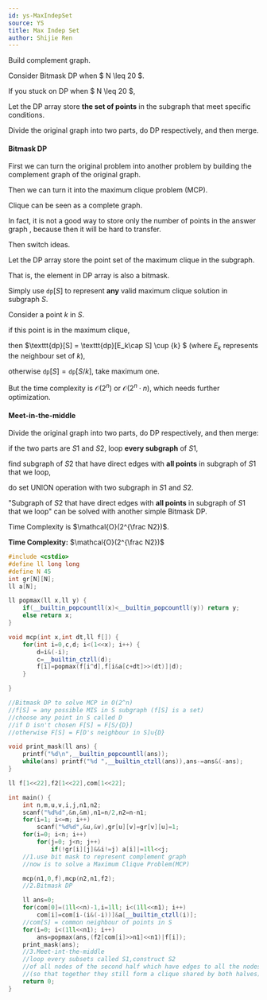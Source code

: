 ```yaml
---
id: ys-MaxIndepSet
source: YS
title: Max Indep Set
author: Shijie Ren
---
```


<Spoiler title="Hint 1">

Build complement graph.

</Spoiler>

<Spoiler title="Hint 2">

Consider Bitmask DP when $ N \leq 20 $.

</Spoiler>

<Spoiler title="Hint 3">

If you stuck on DP when $ N \leq 20 $,

Let the DP array store **the set of points** in the subgraph
that meet specific conditions.

</Spoiler>

<Spoiler title="Hint 4">

Divide the original graph into two parts, do DP respectively, and then merge.

</Spoiler>

<Spoiler title="Explanation">

#### Bitmask DP

First we can turn the original problem into another problem
by building the complement graph of the original graph.

Then we can turn it into the maximum clique problem (MCP).

Clique can be seen as a complete graph.

In fact, it is not a good way to store only the number of points in the answer graph ,
because then it will be hard to transfer.

Then switch ideas.

Let the DP array store the point set of the maximum clique in
the subgraph.

That is, the element in DP array is also a bitmask.

Simply use $\texttt{dp}[S]$ to represent **any** valid maximum clique solution in
subgraph $S$.

Consider a point $k$ in $S$.

if this point is in the maximum clique, 

then $\texttt{dp}[S] = \texttt{dp}[E_k\cap S] \cup \{k\} $ 
(where $E_k$ represents the neighbour set of $k$), 

otherwise $\texttt{dp}[S] =\texttt{dp} [S / {k}]$, take maximum one.

But the time complexity is $\mathcal{O}(2 ^ n)$ or $\mathcal{O}(2 ^ n \cdot n)$,
which needs further optimization.

#### Meet-in-the-middle

Divide the original graph into two parts, do DP respectively, and then merge:

if the two parts are $S1$ and $S2$, loop **every subgraph** of $S1$,

find subgraph of $S2$ that have direct edges with **all points** in subgraph of
$S1$ that we loop,

do set UNION operation with two subgraph in $S1$ and $S2$.

"Subgraph of $S2$ that have direct edges with **all points** in subgraph of $S1$
that we loop" can be solved with another simple Bitmask DP.

Time Complexity is $\mathcal{O}(2^{\frac N2})$.

</Spoiler>

<Spoiler title="Implementation">

**Time Complexity:** $\mathcal{O}(2^{\frac N2})$

<LanguageSection>

<CPPSection>

```cpp
#include <cstdio>
#define ll long long
#define N 45
int gr[N][N];
ll a[N];

ll popmax(ll x,ll y) {
	if(__builtin_popcountll(x)<__builtin_popcountll(y)) return y;
	else return x;
}

void mcp(int x,int dt,ll f[]) {
	for(int i=0,c,d; i<(1<<x); i++) {
		d=i&(-i);
		c=__builtin_ctzll(d);
		f[i]=popmax(f[i^d],f[i&a[c+dt]>>(dt)]|d);
	}

}

//Bitmask DP to solve MCP in O(2^n)
//f[S] = any possible MIS in S subgraph (f[S] is a set)
//choose any point in S called D
//if D isn't chosen F[S] = F[S/{D}]
//otherwise F[S] = F[D's neighbour in S]∪{D}

void print_mask(ll ans) {
	printf("%d\n",__builtin_popcountll(ans));
	while(ans) printf("%d ",__builtin_ctzll(ans)),ans-=ans&(-ans);
}

ll f[1<<22],f2[1<<22],com[1<<22];

int main() {
	int n,m,u,v,i,j,n1,n2;
	scanf("%d%d",&n,&m),n1=n/2,n2=n-n1;
	for(i=1; i<=m; i++)
		scanf("%d%d",&u,&v),gr[u][v]=gr[v][u]=1;
	for(i=0; i<n; i++)
		for(j=0; j<n; j++)
			if(!gr[i][j]&&i!=j) a[i]|=1ll<<j;
	//1.use bit mask to represent complement graph
	//now is to solve a Maximum Clique Problem(MCP)

	mcp(n1,0,f),mcp(n2,n1,f2);
	//2.Bitmask DP

	ll ans=0;
	for(com[0]=(1ll<<n)-1,i=1ll; i<(1ll<<n1); i++)
		com[i]=com[i-(i&(-i))]&a[__builtin_ctzll(i)];
	//com[S] = common neighbour of points in S
	for(i=0; i<(1ll<<n1); i++)
		ans=popmax(ans,(f2[com[i]>>n1]<<n1)|f[i]);
	print_mask(ans);
	//3.Meet-int-the-middle
	//loop every subsets called S1,construct S2
	//of all nodes of the second half which have edges to all the nodes in S1
	//(so that together they still form a clique shared by both halves)
	return 0;
}
```

</CPPSection>

</LanguageSection>

</Spoiler>
